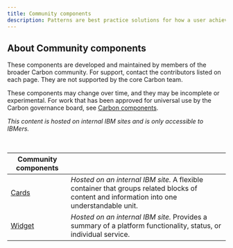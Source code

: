 ```yaml
---
title: Community components
description: Patterns are best practice solutions for how a user achieves a goal. They show reusable combinations of components and templates that address common user objectives with sequences and flows.
---
```


## About Community components

These components are developed and maintained by members of the broader Carbon community. For support, contact the contributors listed on each page. They are not supported by the core Carbon team.

These components may change over time, and they may be incomplete or experimental. For work that has been approved for universal use by the Carbon governance board, see [Carbon components](/components/overview).

_This content is hosted on internal IBM sites and is only accessible to IBMers._

<br />

| Community components                                                                           |                                                                                                                                            |
| ---------------------------------------------------------------------------------------------- | ------------------------------------------------------------------------------------------------------------------------------------------ |
| [Cards](https://pages.github.ibm.com/CDAI-design/CDAI-design-website/components/card/usage)    | _Hosted on an internal IBM site._ A flexible container that groups related blocks of content and information into one understandable unit. |
| [Widget](https://pages.github.ibm.com/CDAI-design/CDAI-design-website/components/widget/usage) | _Hosted on an internal IBM site._ Provides a summary of a platform functionality, status, or individual service.                           |
